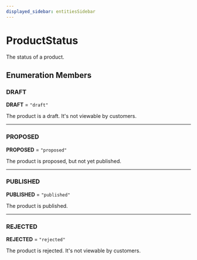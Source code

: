 ```yaml
---
displayed_sidebar: entitiesSidebar
---
```



# ProductStatus

The status of a product.

## Enumeration Members

### DRAFT

 **DRAFT** = `"draft"`

The product is a draft. It's not viewable by customers.

___

### PROPOSED

 **PROPOSED** = `"proposed"`

The product is proposed, but not yet published.

___

### PUBLISHED

 **PUBLISHED** = `"published"`

The product is published.

___

### REJECTED

 **REJECTED** = `"rejected"`

The product is rejected. It's not viewable by customers.
